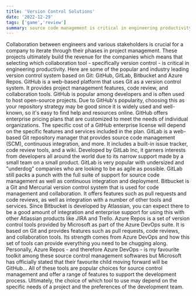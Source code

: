 ```yaml
---
title: 'Version Control Solutions'
date: '2022-12-29'
tags: ['game','review']
summary: source code management is critical in engineering productivity
---
```


Collaboration between engineers and various stakeholders is crucial for a company to iterate through their phases in project management.
These projects ultimately build the revenue for the companies which means that selecting which collaboration tool - specifically version control - is critical in engineering productivity.
Here are some of the popular and industry leading version control system based on Git: GitHub, GitLab, Bitbucket and Azure Repos.
GitHub is a web-based platform that uses Git as a version control system. It provides project management features, code review, and collaboration tools. 
GitHub is popular among developers and is often used to host open-source projects.
Due to GitHub's popularity, choosing this as your repository strategy may be good since it is widely used and well-known, so it's easy to find help and resources online.
GitHub offers enterprise pricing plans that are customized to meet the needs of individual organizations. 
The specific cost of a GitHub enterprise license will depend on the specific features and services included in the plan.
GitLab is a web-based Git repository manager that provides source code management (SCM), continuous integration, and more. 
It includes a built-in issue tracker, code review tools, and a wiki.
Developed by GitLab Inc, it garners interests from developers all around the world due to its narrow support made by a small team on a small product.
GitLab is very popular with undersized and "underdog" companies who are looking to be as agile as possible.
GitLab still packs a punch with the full suite of support for source code management as well as continuous integration and deployment.
Bitbucket is a Git and Mercurial version control system that is used for code management and collaboration. 
It offers features such as pull requests and code reviews, as well as integration with a number of other tools and services.
Since Bitbucket is developed by Atlassian, you can expect there to be a good amount of integration and enterprise support for using this with other Atlassian products like JIRA and Trello.
Azure Repos is a set of version control tools provided by Microsoft as part of the Azure DevOps suite.
It is based on Git and provides features such as pull requests, code reviews, and collaboration tools.
Its strength comes from Azure DevOps and how this set of tools can provide everything you need to be chugging along.
Personally, Azure Repos - and therefore Azure DevOps - is my favourite toolkit among these source control management softwares but Microsoft has officially stated that their favourite child moving forward will be GitHub...
All of these tools are popular choices for source control management and offer a range of features to support the development process. 
Ultimately, the choice of which tool to use may depend on the specific needs of a project and the preferences of the development team.